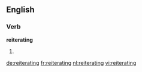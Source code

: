 ==English==

===Verb===
'''reiterating'''

# {{present participle of|[[reiterate]]}}

[[de:reiterating]]
[[fr:reiterating]]
[[nl:reiterating]]
[[vi:reiterating]]